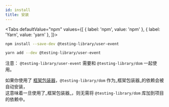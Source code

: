 ```yaml
---
id: install
title: 安装
---
```



<Tabs defaultValue="npm" values={[
    { label: 'npm', value: 'npm' },
    { label: 'Yarn', value: 'yarn' },
]}>
<TabItem value="npm">

```sh
npm install --save-dev @testing-library/user-event
```

</TabItem>
<TabItem value="yarn">

```sh
yarn add --dev @testing-library/user-event
```

</TabItem>
</Tabs>

注意： `@testing-library/user-event` 需要和 `@testing-library/dom` 一起使用。

如果你使用了
[框架包装器](../dom-testing-library/install.mdx#wrappers)，`@testing-library/dom` 作为_框架包装器_的依赖会被自动安装，  
这意味着一旦使用了_框架包装器_，则无需将 `@testing-library/dom` 库加到项目的依赖中。
